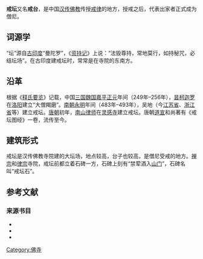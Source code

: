 '''戒坛'''又名'''戒台'''，是中国[[汉传佛教|汉传佛教]]传授[[佛教戒律|戒律]]的地方，授戒之后，代表出家者正式成为僧尼。{{sfn|张驭寰|2012a|p=94}}

==词源学==
“坛”源自[[古印度|古印度]]“曼陀罗”，《[[资持记|资持记]]》上说：“法毁尊持，常地莫行，如持秘咒，必结坛场”。{{sfn|张驭寰|2012a|p=94}}在古印度建戒坛时，常常是在寺院的东南方。{{sfn|张驭寰|2012a|p=94}}

==沿革==
根据《[[释氏要览|释氏要览]]》记载，中国[[三国|三国]][[魏国|魏国]][[嘉平_(曹魏)|嘉平]][[正元_(曹魏)|正元]]年间（249年–256年），[[昙柯迦罗|昙柯迦罗]]在[[洛阳市|洛阳]]建立“大僧羯磨”。{{sfn|张驭寰|2012a|p=94}}[[南齐|南朝]][[永明|永明]]年间（483年–493年），吴地（今[[江苏省|江苏省]]、[[浙江省|浙江省]]等）建立戒坛。{{sfn|张驭寰|2012a|p=94}}[[唐朝|唐朝]]初年，[[南山律师|南山律师]]在[[灵感寺|灵感寺]]建立戒坛。{{sfn|张驭寰|2012a|p=94}}唐朝[[道宣|道宣]]和尚著有《戒坛图经》一卷，流传至今。{{sfn|张驭寰|2012a|p=94}}

==建筑形式==
戒坛是汉传佛教寺院建的大坛场，地点较高，台子也较高，是僧尼受戒的地方。{{sfn|张驭寰|2012a|p=94}}[[禅宗|禅宗]]和[[律宗|律宗]]寺院，戒坛前都立着石碑一方，石碑上刻有“禁荤酒入[[山门|山门]]”，石碑名叫“戒坛石”。{{sfn|张驭寰|2012a|p=94}}

==参考文献==
{{reflist}}

===来源书目===
*{{cite book |editor1=梓岩 |title=《中国名寺》|year=2012 |publisher=黄山书社 |location=安徽省合肥市 |isbn=978-7-5461-3146-7 |ref=harv}}
*{{cite book |author1=张驭寰 |title=《图解中国佛教建筑》|year=2012a |publisher=当代中国出版社 |location=北京市 |isbn=978-7-5154-0118-8 |ref=harv}}
*{{cite book |author1=张驭寰 |title=《图解中国著名佛教寺院》|year=2012b |publisher=当代中国出版社 |location=北京市 |isbn=978-7-5154-0135-5 |ref=harv}}

{{DEFAULTSORT:Jie戒坛}}
[[Category:佛寺|Category:佛寺]]